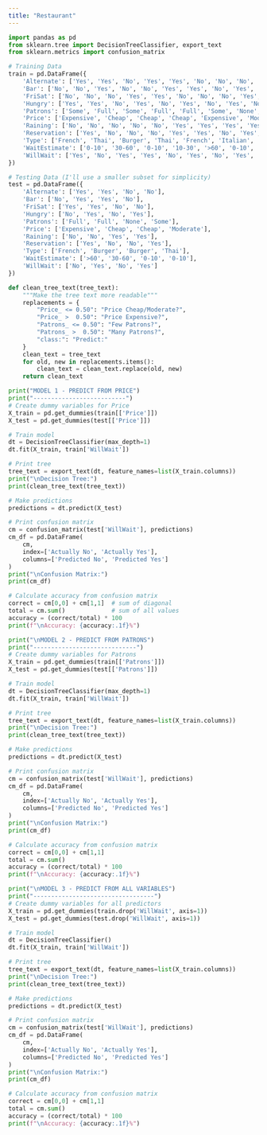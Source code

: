 ```yaml
---
title: "Restaurant"
---
```


```python
import pandas as pd
from sklearn.tree import DecisionTreeClassifier, export_text
from sklearn.metrics import confusion_matrix

# Training Data
train = pd.DataFrame({
    'Alternate': ['Yes', 'Yes', 'No', 'Yes', 'Yes', 'No', 'No', 'No', 'No', 'Yes', 'No', 'Yes'],
    'Bar': ['No', 'No', 'Yes', 'No', 'No', 'Yes', 'Yes', 'No', 'Yes', 'Yes', 'No', 'Yes'],
    'FriSat': ['No', 'No', 'No', 'Yes', 'Yes', 'No', 'No', 'No', 'Yes', 'Yes', 'No', 'Yes'],
    'Hungry': ['Yes', 'Yes', 'No', 'Yes', 'No', 'Yes', 'No', 'Yes', 'No', 'Yes', 'No', 'Yes'],
    'Patrons': ['Some', 'Full', 'Some', 'Full', 'Full', 'Some', 'None', 'Some', 'Full', 'Full', 'None', 'Full'],
    'Price': ['Expensive', 'Cheap', 'Cheap', 'Cheap', 'Expensive', 'Moderate', 'Cheap', 'Moderate', 'Cheap', 'Expensive', 'Cheap', 'Cheap'],
    'Raining': ['No', 'No', 'No', 'No', 'No', 'Yes', 'Yes', 'Yes', 'Yes', 'No', 'No', 'No'],
    'Reservation': ['Yes', 'No', 'No', 'No', 'Yes', 'Yes', 'No', 'Yes', 'No', 'Yes', 'No', 'No'],
    'Type': ['French', 'Thai', 'Burger', 'Thai', 'French', 'Italian', 'Burger', 'Thai', 'Burger', 'Italian', 'Thai', 'Burger'],
    'WaitEstimate': ['0-10', '30-60', '0-10', '10-30', '>60', '0-10', '0-10', '0-10', '>60', '10-30', '0-10', '30-60'],
    'WillWait': ['Yes', 'No', 'Yes', 'Yes', 'No', 'Yes', 'No', 'Yes', 'No', 'No', 'No', 'Yes']
})

# Testing Data (I'll use a smaller subset for simplicity)
test = pd.DataFrame({
    'Alternate': ['Yes', 'Yes', 'No', 'No'],
    'Bar': ['No', 'Yes', 'Yes', 'No'],
    'FriSat': ['Yes', 'Yes', 'No', 'No'],
    'Hungry': ['No', 'Yes', 'No', 'Yes'],
    'Patrons': ['Full', 'Full', 'None', 'Some'],
    'Price': ['Expensive', 'Cheap', 'Cheap', 'Moderate'],
    'Raining': ['No', 'No', 'Yes', 'Yes'],
    'Reservation': ['Yes', 'No', 'No', 'Yes'],
    'Type': ['French', 'Burger', 'Burger', 'Thai'],
    'WaitEstimate': ['>60', '30-60', '0-10', '0-10'],
    'WillWait': ['No', 'Yes', 'No', 'Yes']
})

def clean_tree_text(tree_text):
    """Make the tree text more readable"""
    replacements = {
        "Price_ <= 0.50": "Price Cheap/Moderate?",
        "Price_ >  0.50": "Price Expensive?",
        "Patrons_ <= 0.50": "Few Patrons?",
        "Patrons_ >  0.50": "Many Patrons?",
        "class:": "Predict:"
    }
    clean_text = tree_text
    for old, new in replacements.items():
        clean_text = clean_text.replace(old, new)
    return clean_text

print("MODEL 1 - PREDICT FROM PRICE")
print("--------------------------")
# Create dummy variables for Price
X_train = pd.get_dummies(train[['Price']])
X_test = pd.get_dummies(test[['Price']])

# Train model
dt = DecisionTreeClassifier(max_depth=1)
dt.fit(X_train, train['WillWait'])

# Print tree
tree_text = export_text(dt, feature_names=list(X_train.columns))
print("\nDecision Tree:")
print(clean_tree_text(tree_text))

# Make predictions
predictions = dt.predict(X_test)

# Print confusion matrix
cm = confusion_matrix(test['WillWait'], predictions)
cm_df = pd.DataFrame(
    cm,
    index=['Actually No', 'Actually Yes'],
    columns=['Predicted No', 'Predicted Yes']
)
print("\nConfusion Matrix:")
print(cm_df)

# Calculate accuracy from confusion matrix
correct = cm[0,0] + cm[1,1]  # sum of diagonal
total = cm.sum()             # sum of all values
accuracy = (correct/total) * 100
print(f"\nAccuracy: {accuracy:.1f}%")

print("\nMODEL 2 - PREDICT FROM PATRONS")
print("-----------------------------")
# Create dummy variables for Patrons
X_train = pd.get_dummies(train[['Patrons']])
X_test = pd.get_dummies(test[['Patrons']])

# Train model
dt = DecisionTreeClassifier(max_depth=1)
dt.fit(X_train, train['WillWait'])

# Print tree
tree_text = export_text(dt, feature_names=list(X_train.columns))
print("\nDecision Tree:")
print(clean_tree_text(tree_text))

# Make predictions
predictions = dt.predict(X_test)

# Print confusion matrix
cm = confusion_matrix(test['WillWait'], predictions)
cm_df = pd.DataFrame(
    cm,
    index=['Actually No', 'Actually Yes'],
    columns=['Predicted No', 'Predicted Yes']
)
print("\nConfusion Matrix:")
print(cm_df)

# Calculate accuracy from confusion matrix
correct = cm[0,0] + cm[1,1]
total = cm.sum()
accuracy = (correct/total) * 100
print(f"\nAccuracy: {accuracy:.1f}%")

print("\nMODEL 3 - PREDICT FROM ALL VARIABLES")
print("----------------------------------")
# Create dummy variables for all predictors
X_train = pd.get_dummies(train.drop('WillWait', axis=1))
X_test = pd.get_dummies(test.drop('WillWait', axis=1))

# Train model
dt = DecisionTreeClassifier()
dt.fit(X_train, train['WillWait'])

# Print tree
tree_text = export_text(dt, feature_names=list(X_train.columns))
print("\nDecision Tree:")
print(clean_tree_text(tree_text))

# Make predictions
predictions = dt.predict(X_test)

# Print confusion matrix
cm = confusion_matrix(test['WillWait'], predictions)
cm_df = pd.DataFrame(
    cm,
    index=['Actually No', 'Actually Yes'],
    columns=['Predicted No', 'Predicted Yes']
)
print("\nConfusion Matrix:")
print(cm_df)

# Calculate accuracy from confusion matrix
correct = cm[0,0] + cm[1,1]
total = cm.sum()
accuracy = (correct/total) * 100
print(f"\nAccuracy: {accuracy:.1f}%")
```
